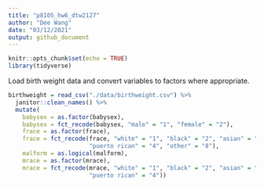 ```yaml
---
title: "p8105_hw6_dtw2127"
author: "Dee Wang"
date: "03/12/2021"
output: github_document
---
```


```r
knitr::opts_chunk$set(echo = TRUE)
library(tidyverse)
```

Load birth weight data and convert variables to factors where appropriate. 

```r
birthweight = read_csv("./data/birthweight.csv") %>% 
  janitor::clean_names() %>% 
  mutate(
    babysex = as.factor(babysex),
    babysex = fct_recode(babysex, "male" = "1", "female" = "2"),
    frace = as.factor(frace),
    frace = fct_recode(frace, "white" = "1", "black" = "2", "asian" = "3", 
                       "puerto rican" = "4", "other" = "8"),
    malform = as.logical(malform),
    mrace = as.factor(mrace),
    mrace = fct_recode(mrace, "white" = "1", "black" = "2", "asian" = "3", 
                       "puerto rican" = "4"))
```


